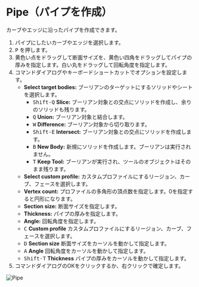 
# Pipe（パイプを作成）

<Reference shortcut="P" command="Pipe" button="コマンドバー右" />

カーブやエッジに沿ったパイプを作成できます。

1. パイプにしたいカーブやエッジを選択します。
2. <kbd>P</kbd> を押します。
3. 黄色い点をドラッグして断面サイズを、黄色い四角をドラッグしてパイプの厚みを指定します。白い丸をドラッグして回転角度を指定します。
4. コマンドダイアログやキーボードショートカットでオプションを設定します。
     - **Select target bodies:** ブーリアンのターゲットにするソリッドやシートを選択します。
          - <kbd>Shift-Q</kbd> **Slice:** ブーリアン対象との交点にソリッドを作成し、余りのソリッドも残ります。
          - <kbd>Q</kbd> **Union:** ブーリアン対象と結合します。
          - <kbd>W</kbd> **Difference:** ブーリアン対象から切り取ります。
          - <kbd>Shift-E</kbd> **Intersect:** ブーリアン対象との交点にソリッドを作成します。
          - <kbd>B</kbd> **New Body:** 新規にソリッドを作成します。ブーリアンは実行されません。
          - <kbd>T</kbd> **Keep Tool:** ブーリアンが実行され、ツールのオブジェクトはそのまま残ります。
     - **Select custom profile:** カスタムプロファイルにするリージョン、カーブ、フェースを選択します。
     - **Vertex count:** プロファイルの多角形の頂点数を指定します。0を指定すると円形になります。
     - **Section size:** 断面サイズを指定します。
     - **Thickness:** パイプの厚みを指定します。
     - **Angle:** 回転角度を指定します。
     - <kbd>C</kbd> **Custom profile** カスタムプロファイルにするリージョン、カーブ、フェースを選択します。
     - <kbd>D</kbd> **Section size** 断面サイズをカーソルを動かして指定します。
     - <kbd>A</kbd> **Angle** 回転角度をカーソルを動かして指定します。
     - <kbd>Shift-T</kbd> **Thickness** パイプの厚みをカーソルを動かして指定します。
5. コマンドダイアログのOKをクリックするか、右クリックで確定します。

![Pipe](/img/pipe.gif)






